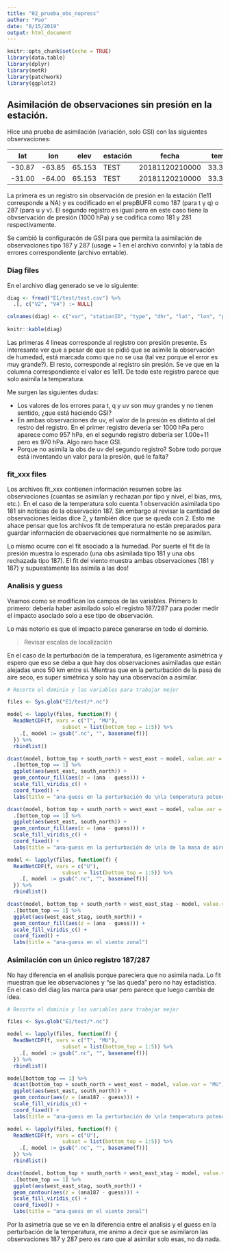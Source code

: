 ```yaml
---
title: "02_prueba_obs_nopress"
author: "Pao"
date: "8/15/2019"
output: html_document
---
```


```r
knitr::opts_chunk$set(echo = TRUE)
library(data.table)
library(dplyr)
library(metR)
library(patchwork)
library(ggplot2)
```

## Asimilación de observaciones sin presión en la estación.

Hice una prueba de asimilación (variación, solo GSI) con las siguientes observaciones:

| lat | lon | elev | estación | fecha | temp | humead | u | v | press |
|--|--|--|--|--|--|--|--|--|--|
| -30.87 | -63.85 | 65.153 | TEST | 20181120210000 | 33.397 | 0.00795423 | -1.41525 | -4.72159 | 100000000000 |
| -31.00 | -64.00 | 65.153 | TEST | 20181120210000 | 33.397 | 0.00795423 | -1.41525 | -4.72159 | 100000 |

La primera es un registro sin observación de presión en la estación (1e11 corresponde a NA) y es codificado en el prepBUFR como 187 (para t y q) o 287 (para u y v). El segundo registro es igual pero en este caso tiene la obvservación de presión (1000 hPa) y se codifica como 181 y 281 respectivamente. 

Se cambió la configuracón de GSI para que permita la asimilación de observaciones tipo 187 y 287 (usage = 1 en el archivo convinfo) y la tabla de errores correspondiente (archivo errtable).



### Diag files

En el archivo diag generado se ve lo siguiente:

```r
diag <- fread("E1/test/test.csv") %>% 
  .[, c("V2", "V4") := NULL]

colnames(diag) <- c("var", "stationID", "type", "dhr", "lat", "lon", "pressure", "usage.flag", "obs", "obs.guess", "obs2", "obs.guess2", "rerr")
  
knitr::kable(diag)
```

Las primeras 4 lineas corresponde al registro con presión presente. Es interesante ver que a pesar de que se pidió que se asimile la observación de humedad, está marcada como que no se usa (tal vez porque el error es muy grande?).
El resto, corresponde al registro sin presión. Se ve que en la columna correspondiente el valor es 1e11. De todo este registro parece que solo asimila la temperatura.

Me surgen las siguientes dudas:

- Los valores de los errores para t, q y uv son muy grandes y no tienen sentido, ¿que está haciendo GSI?
- En ambas observaciones de uv, el valor de la presión es distinto al del restro del registro. En el primer registro devería ser 1000 hPa pero aparece como 957 hPa, en el segundo registro debería ser 1.00e+11 pero es 970 hPa. Algo raro hace GSI.
- Porque no asimila la obs de uv del segundo registro? Sobre todo porque está inventando un valor para la presión, qué le falta?



### fit_xxx files

Los archivos fit_xxx contienen información resumen sobre las observaciones (cuantas se asimilan y rechazan por tipo y nivel,  el bias, rms, etc.). En el caso de la temperatura solo cuenta 1 observación asimilada tipo 181 sin noticias de la observación 187. Sin embargo al revisar la cantidad de observaciones leidas dice 2, y también dice que se queda con 2. Esto me ahace pensar que los archivos fit de temperatura no están preparados para guardar información de observaciones que normalmente no se asimilan.

Lo mismo ocurre con el fit asociado a la humedad. Por suerte el fit de la presión muestra lo esperado (una obs asimilada tipo 181 y una obs rechazada tipo 187). El fit del viento muestra ambas observaciones (181 y 187) y supuestamente las asimila a las dos!



### Analisis y guess

Veamos como se modifican los campos de las variables. Primero lo primero: debería haber asimilado solo el registro 187/287 para poder medir el impacto asociado solo a ese tipo de observación. 

Lo más notorio es que el impacto parece generarse en todo el dominio. 

> Revisar escalas de localización

En el caso de la perturbación de la temperatura, es ligeramente asimétrica y espero que eso se deba a que hay dos observaciones asimiladas que están alejadas unos 50 km entre si. Mientras que en la perturbación de la pasa de aire seco, es super simétrica y solo hay una observación a asimilar. 

```r
# Recorto el dominio y las variables para trabajar mejor

files <- Sys.glob("E1/test/*.nc")

model <- lapply(files, function(f) { 
  ReadNetCDF(f, vars = c("T", "MU"),
                  subset = list(bottom_top = 1:5)) %>% 
    .[, model := gsub(".nc", "", basename(f))]
  }) %>% 
  rbindlist()

dcast(model, bottom_top + south_north + west_east ~ model, value.var = "T") %>% 
  .[bottom_top == 1] %>% 
  ggplot(aes(west_east, south_north)) + 
  geom_contour_fill(aes(z = (ana - guess))) +
  scale_fill_viridis_c() +
  coord_fixed() +
  labs(title = "ana-guess en la perturbación de \nla temperatura potencial \n(theta-t0 en K)") +

dcast(model, bottom_top + south_north + west_east ~ model, value.var = "MU") %>% 
  .[bottom_top == 1] %>% 
  ggplot(aes(west_east, south_north)) + 
  geom_contour_fill(aes(z = (ana - guess))) +
  scale_fill_viridis_c() +
  coord_fixed() +
  labs(title = "ana-guess en la perturbación de \nla de la masa de aire seco (Pa)") 

```


```r
model <- lapply(files, function(f) { 
  ReadNetCDF(f, vars = c("U"),
                  subset = list(bottom_top = 1:5)) %>% 
    .[, model := gsub(".nc", "", basename(f))]
  }) %>% 
  rbindlist()

dcast(model, bottom_top + south_north + west_east_stag ~ model, value.var = "U") %>% 
  .[bottom_top == 1] %>% 
  ggplot(aes(west_east_stag, south_north)) + 
  geom_contour_fill(aes(z = (ana - guess))) +
  scale_fill_viridis_c() +
  coord_fixed() +
  labs(title = "ana-guess en el viento zonal") 

```

### Asimilación con un único registro 187/287

No hay diferencia en el analisis porque pareciera que no asimila nada. Lo fit muestran que lee observaciones y "se las queda" pero no hay estadística. En el caso del diag las marca para usar pero parece que luego cambia de idea. 

```r
# Recorto el dominio y las variables para trabajar mejor

files <- Sys.glob("E1/test/*.nc")

model <- lapply(files, function(f) { 
  ReadNetCDF(f, vars = c("T", "MU"),
                  subset = list(bottom_top = 1:5)) %>% 
    .[, model := gsub(".nc", "", basename(f))]
  }) %>% 
  rbindlist()

model[bottom_top == 1] %>% 
  dcast(bottom_top + south_north + west_east ~ model, value.var = "MU") %>% 
  ggplot(aes(west_east, south_north)) + 
  geom_contour(aes(z = (ana187 - guess))) +
  scale_fill_viridis_c() +
  coord_fixed() +
  labs(title = "ana-guess en la perturbación de \nla temperatura potencial \n(theta-t0 en K)") 

model <- lapply(files, function(f) { 
  ReadNetCDF(f, vars = c("U"),
                  subset = list(bottom_top = 1:5)) %>% 
    .[, model := gsub(".nc", "", basename(f))]
  }) %>% 
  rbindlist()

dcast(model, bottom_top + south_north + west_east_stag ~ model, value.var = "U") %>% 
  .[bottom_top == 1] %>% 
  ggplot(aes(west_east_stag, south_north)) + 
  geom_contour(aes(z = (ana187 - guess))) +
  scale_fill_viridis_c() +
  coord_fixed() +
  labs(title = "ana-guess en el viento zonal") 
```

Por la asimetría que se ve en la diferencia entre el analisis y el guess en la perturbación de la temperatura, me animo a decir que se asimilaron las observaciones 187 y 287 pero es raro que al asimilar solo esas, no da nada. 